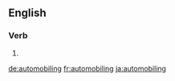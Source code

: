==English==

===Verb===
{{head|en|present participle}}

# {{present participle of|automobile|lang=en|nocat=1}}

[[de:automobiling]]
[[fr:automobiling]]
[[ja:automobiling]]